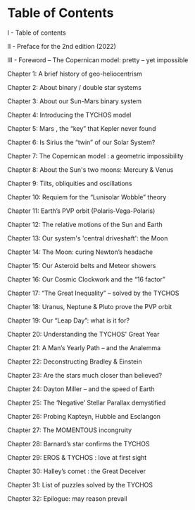 Table of Contents
===================================



I -	Table of contents
	
II -	Preface for the 2nd edition (2022)

III -	Foreword – The Copernican model: pretty – yet impossible

Chapter 1: A brief history of geo-heliocentrism

Chapter 2: About binary / double star systems

Chapter 3: About our Sun-Mars binary system

Chapter 4: Introducing the TYCHOS model

Chapter 5: Mars , the “key” that Kepler never found

Chapter 6: Is Sirius the “twin” of our Solar System?

Chapter 7: The Copernican model : a geometric impossibility

Chapter 8: About the Sun's two moons: Mercury & Venus

Chapter 9: Tilts, obliquities and oscillations

Chapter 10: Requiem for the “Lunisolar Wobble” theory	

Chapter 11:	 Earth’s PVP orbit (Polaris-Vega-Polaris)

Chapter 12: The relative motions of the Sun and Earth

Chapter 13: Our system's 'central driveshaft': the Moon

Chapter 14: The Moon: curing Newton’s headache

Chapter 15: Our Asteroid belts and Meteor showers

Chapter 16: Our Cosmic Clockwork and the “16 factor”

Chapter 17: “The Great Inequality” – solved by the TYCHOS 

Chapter 18: Uranus, Neptune & Pluto prove the PVP orbit

Chapter 19: Our “Leap Day”: what is it for?

Chapter 20: Understanding the TYCHOS' Great Year

Chapter 21: A Man’s Yearly Path – and the Analemma

Chapter 22: Deconstructing Bradley & Einstein

Chapter 23: Are the stars much closer than believed?

Chapter 24: Dayton Miller – and the speed of Earth

Chapter 25: The ‘Negative’ Stellar Parallax demystified

Chapter 26: Probing Kapteyn, Hubble and Esclangon

Chapter 27: The MOMENTOUS incongruity

Chapter 28: Barnard’s star confirms the TYCHOS

Chapter 29: EROS & TYCHOS : love at first sight

Chapter 30: Halley’s comet : the Great Deceiver

Chapter 31: List of puzzles solved by the TYCHOS

Chapter 32: Epilogue: may reason prevail 
















